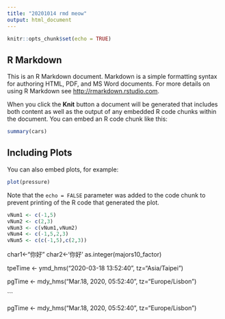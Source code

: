 ```yaml
---
title: "20201014 rmd meow"
output: html_document
---
```


```r
knitr::opts_chunk$set(echo = TRUE)
```

## R Markdown

This is an R Markdown document. Markdown is a simple formatting syntax for authoring HTML, PDF, and MS Word documents. For more details on using R Markdown see <http://rmarkdown.rstudio.com>.

When you click the **Knit** button a document will be generated that includes both content as well as the output of any embedded R code chunks within the document. You can embed an R code chunk like this:

```r
summary(cars)
```

## Including Plots

You can also embed plots, for example:

```r
plot(pressure)
```

Note that the `echo = FALSE` parameter was added to the code chunk to prevent printing of the R code that generated the plot.

```r


vNum1 <- c(-1,5)
vNum2 <- c(2,3)
vNum3 <- c(vNum1,vNum2)
vNum4 <- c(-1,5,2,3)
vNum5 <- c(c(-1,5),c(2,3))
```



char1<-"你好"
char2<-'你好'
as.integer(majors10_factor) 

tpeTime <- ymd_hms("2020-03-18 13:52:40",
        tz="Asia/Taipei")
        
        
pgTime <- mdy_hms("Mar.18, 2020, 05:52:40",
                  tz="Europe/Lisbon")
                  
                  

```

pgTime <- mdy_hms("Mar.18, 2020, 05:52:40",
                  tz="Europe/Lisbon")
                  
                  


